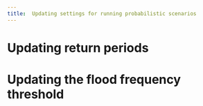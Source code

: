 ```yaml
---
title:	Updating settings for running probabilistic scenarios 
---
```


# Updating return periods

# Updating the flood frequency threshold